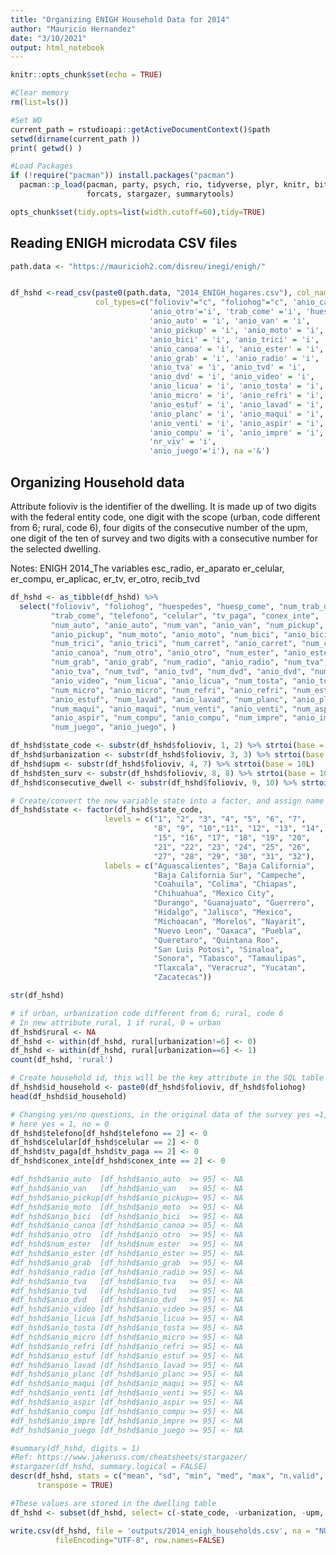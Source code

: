```yaml
---
title: "Organizing ENIGH Household Data for 2014"
author: "Mauricio Hernandez"
date: "3/10/2021"
output: html_notebook
---
```


```r
knitr::opts_chunk$set(echo = TRUE)

#Clear memory
rm(list=ls())

#Set WD
current_path = rstudioapi::getActiveDocumentContext()$path 
setwd(dirname(current_path ))
print( getwd() )

#Load Packages
if (!require("pacman")) install.packages("pacman")
  pacman::p_load(pacman, party, psych, rio, tidyverse, plyr, knitr, bit64, 
                 forcats, stargazer, summarytools)

opts_chunk$set(tidy.opts=list(width.cutoff=60),tidy=TRUE)
```

## Reading ENIGH microdata CSV files
```r
path.data <- "https://mauricioh2.com/disreu/inegi/enigh/"


df_hshd <-read_csv(paste0(path.data, "2014_ENIGH_hogares.csv"), col_names = TRUE,
                   col_types=c("folioviv"="c", "foliohog"="c", 'anio_carret'='i', 
                               'anio_otro'='i', 'trab_come' ='i', 'huesp_come'='i', 
                               'anio_auto' = 'i', 'anio_van' = 'i', 
                               'anio_pickup' = 'i', 'anio_moto' = 'i', 
                               'anio_bici' = 'i', 'anio_trici' = 'i', 
                               'anio_canoa' = 'i', 'anio_ester' = 'i', 
                               'anio_grab' = 'i', 'anio_radio' = 'i', 
                               'anio_tva' = 'i', 'anio_tvd' = 'i', 
                               'anio_dvd' = 'i', 'anio_video' = 'i', 
                               'anio_licua' = 'i', 'anio_tosta' = 'i', 
                               'anio_micro' = 'i', 'anio_refri' = 'i', 
                               'anio_estuf' = 'i', 'anio_lavad' = 'i', 
                               'anio_planc' = 'i', 'anio_maqui' = 'i', 
                               'anio_venti' = 'i', 'anio_aspir' = 'i', 
                               'anio_compu' = 'i', 'anio_impre' = 'i',
                               'nr_viv' = 'i',
                               'anio_juego'='i'), na ='&')
```


## Organizing Household data
Attribute folioviv is the identifier of the dwelling. It is made up of two digits with the federal entity code, one digit with the scope (urban, code different from 6; rural, code 6), four digits of the consecutive number of the upm, one digit of the ten of survey and two digits with a consecutive number for the selected dwelling.

Notes: ENIGH 2014_The variables esc_radio, er_aparato er_celular, 
         er_compu, er_aplicac, er_tv, er_otro, recib_tvd

```r
df_hshd <- as_tibble(df_hshd) %>%
  select("folioviv", "foliohog", "huespedes", "huesp_come", "num_trab_d", 
         "trab_come", "telefono", "celular", "tv_paga", "conex_inte", 
         "num_auto", "anio_auto", "num_van", "anio_van", "num_pickup", 
         "anio_pickup", "num_moto", "anio_moto", "num_bici", "anio_bici", 
         "num_trici", "anio_trici", "num_carret", "anio_carret", "num_canoa", 
         "anio_canoa", "num_otro", "anio_otro", "num_ester", "anio_ester", 
         "num_grab", "anio_grab", "num_radio", "anio_radio", "num_tva", 
         "anio_tva", "num_tvd", "anio_tvd", "num_dvd", "anio_dvd", "num_video", 
         "anio_video", "num_licua", "anio_licua", "num_tosta", "anio_tosta", 
         "num_micro", "anio_micro", "num_refri", "anio_refri", "num_estuf", 
         "anio_estuf", "num_lavad", "anio_lavad", "num_planc", "anio_planc", 
         "num_maqui", "anio_maqui", "num_venti", "anio_venti", "num_aspir", 
         "anio_aspir", "num_compu", "anio_compu", "num_impre", "anio_impre", 
         "num_juego", "anio_juego", )

df_hshd$state_code <- substr(df_hshd$folioviv, 1, 2) %>% strtoi(base = 10L)
df_hshd$urbanization <- substr(df_hshd$folioviv, 3, 3) %>% strtoi(base = 10L)
df_hshd$upm <- substr(df_hshd$folioviv, 4, 7) %>% strtoi(base = 10L)
df_hshd$ten_surv <- substr(df_hshd$folioviv, 8, 8) %>% strtoi(base = 10L)
df_hshd$consecutive_dwell <- substr(df_hshd$folioviv, 9, 10) %>% strtoi(base = 0L)

# Create/convert the new variable state into a factor, and assign name of the state as label
df_hshd$state <- factor(df_hshd$state_code, 
                     levels = c("1", "2", "3", "4", "5", "6", "7", 
                                "8", "9", "10","11", "12", "13", "14", 
                                "15", "16", "17", "18", "19", "20", 
                                "21", "22", "23", "24", "25", "26", 
                                "27", "28", "29", "30", "31", "32"),
                     labels = c("Aguascalientes", "Baja California", 
                                "Baja California Sur", "Campeche", 
                                "Coahuila", "Colima", "Chiapas", 
                                "Chihuahua", "Mexico City", 
                                "Durango", "Guanajuato", "Guerrero", 
                                "Hidalgo", "Jalisco", "Mexico", 
                                "Michoacan", "Morelos", "Nayarit", 
                                "Nuevo Leon", "Oaxaca", "Puebla", 
                                "Queretaro", "Quintana Roo", 
                                "San Luis Potosi", "Sinaloa", 
                                "Sonora", "Tabasco", "Tamaulipas", 
                                "Tlaxcala", "Veracruz", "Yucatan", 
                                "Zacatecas"))
```


```r
str(df_hshd)
```


```r
# if urban, urbanization code different from 6; rural, code 6
# In new attribute rural, 1 if rural, 0 = urban
df_hshd$rural <- NA
df_hshd <- within(df_hshd, rural[urbanization!=6] <- 0)
df_hshd <- within(df_hshd, rural[urbanization==6] <- 1)                 
count(df_hshd, 'rural')

# Create household id, this will be the key attribute in the SQL table
df_hshd$id_household <- paste0(df_hshd$folioviv, df_hshd$foliohog)
head(df_hshd$id_household)

# Changing yes/no questions, in the original data of the survey yes =1, no = 2, 
# here yes = 1, no = 0
df_hshd$telefono[df_hshd$telefono == 2] <- 0
df_hshd$celular[df_hshd$celular == 2] <- 0
df_hshd$tv_paga[df_hshd$tv_paga == 2] <- 0
df_hshd$conex_inte[df_hshd$conex_inte == 2] <- 0

#df_hshd$anio_auto  [df_hshd$anio_auto  >= 95] <- NA
#df_hshd$anio_van   [df_hshd$anio_van   >= 95] <- NA
#df_hshd$anio_pickup[df_hshd$anio_pickup>= 95] <- NA
#df_hshd$anio_moto  [df_hshd$anio_moto  >= 95] <- NA
#df_hshd$anio_bici  [df_hshd$anio_bici  >= 95] <- NA
#df_hshd$anio_canoa [df_hshd$anio_canoa >= 95] <- NA
#df_hshd$anio_otro  [df_hshd$anio_otro  >= 95] <- NA
#df_hshd$num_ester  [df_hshd$num_ester  >= 95] <- NA
#df_hshd$anio_ester [df_hshd$anio_ester >= 95] <- NA
#df_hshd$anio_grab  [df_hshd$anio_grab  >= 95] <- NA
#df_hshd$anio_radio [df_hshd$anio_radio >= 95] <- NA
#df_hshd$anio_tva   [df_hshd$anio_tva   >= 95] <- NA
#df_hshd$anio_tvd   [df_hshd$anio_tvd   >= 95] <- NA
#df_hshd$anio_dvd   [df_hshd$anio_dvd   >= 95] <- NA
#df_hshd$anio_video [df_hshd$anio_video >= 95] <- NA
#df_hshd$anio_licua [df_hshd$anio_licua >= 95] <- NA
#df_hshd$anio_tosta [df_hshd$anio_tosta >= 95] <- NA
#df_hshd$anio_micro [df_hshd$anio_micro >= 95] <- NA
#df_hshd$anio_refri [df_hshd$anio_refri >= 95] <- NA
#df_hshd$anio_estuf [df_hshd$anio_estuf >= 95] <- NA
#df_hshd$anio_lavad [df_hshd$anio_lavad >= 95] <- NA
#df_hshd$anio_planc [df_hshd$anio_planc >= 95] <- NA
#df_hshd$anio_maqui [df_hshd$anio_maqui >= 95] <- NA
#df_hshd$anio_venti [df_hshd$anio_venti >= 95] <- NA
#df_hshd$anio_aspir [df_hshd$anio_aspir >= 95] <- NA
#df_hshd$anio_compu [df_hshd$anio_compu >= 95] <- NA
#df_hshd$anio_impre [df_hshd$anio_impre >= 95] <- NA
#df_hshd$anio_juego [df_hshd$anio_juego >= 95] <- NA
```


```r
#summary(df_hshd, digits = 1)
#Ref: https://www.jakeruss.com/cheatsheets/stargazer/
#stargazer(df_hshd, summary.logical = FALSE)
descr(df_hshd, stats = c("mean", "sd", "min", "med", "max", "n.valid", "pct.valid"), 
      transpose = TRUE)
```


```r
#These values are stored in the dwelling table
df_hshd <- subset(df_hshd, select= c(-state_code, -urbanization, -upm, -ten_surv, -consecutive_dwell))

write.csv(df_hshd, file = 'outputs/2014_enigh_households.csv', na = "NULL", 
          fileEncoding="UTF-8", row.names=FALSE)
```